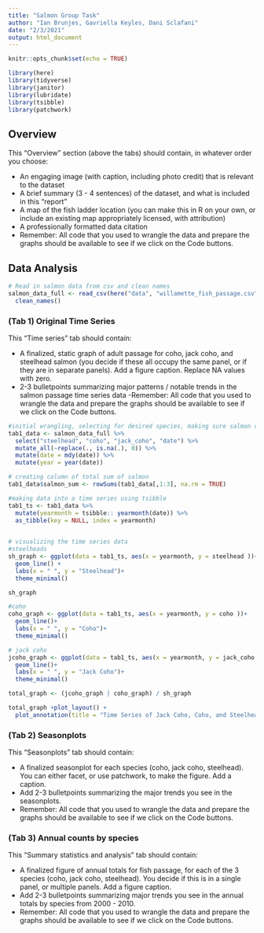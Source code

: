 ```yaml
---
title: "Salmon Group Task"
author: "Ian Brunjes, Gavriella	Keyles, Dani Sclafani"
date: "2/3/2021"
output: html_document
---
```


```r
knitr::opts_chunk$set(echo = TRUE)

library(here)
library(tidyverse)
library(janitor)
library(lubridate)
library(tsibble)
library(patchwork)
```

## Overview

This “Overview” section (above the tabs) should contain, in whatever order you choose: 

- An engaging image (with caption, including photo credit) that is relevant to the dataset
- A brief summary (3 - 4 sentences) of the dataset, and what is included in this “report”
- A map of the fish ladder location (you can make this in R on your own, or include an existing map appropriately licensed, with attribution)
- A professionally formatted data citation
- Remember: All code that you used to wrangle the data and prepare the graphs should be available to see if we click on the Code buttons. 


## Data Analysis {.tabset}

```r
# Read in salmon data from csv and clean names
salmon_data_full <- read_csv(here("data", "willamette_fish_passage.csv"))%>%
  clean_names()
```


### (Tab 1) Original Time Series 

This “Time series” tab should contain: 

- A finalized, static graph of adult passage for coho, jack coho, and steelhead salmon (you decide if these all occupy the same panel, or if they are in separate panels). Add a figure caption. Replace NA values with zero. 
- 2-3 bulletpoints summarizing major patterns / notable trends in the salmon passage time series data
-Remember: All code that you used to wrangle the data and prepare the graphs should be available to see if we click on the Code buttons. 

```r
#initial wrangling, selecting for desired species, making sure salmon columns are numeric and NAs are replaced with 0. Also converting date column from a character class to a date character using lubridate package
tab1_data <- salmon_data_full %>% 
  select("steelhead", "coho", "jack_coho", "date") %>% 
  mutate_all(~replace(., is.na(.), 0)) %>% 
  mutate(date = mdy(date)) %>% 
  mutate(year = year(date))

# creating column of total sum of salmon
tab1_data$salmon_sum <- rowSums(tab1_data[,1:3], na.rm = TRUE)

#making data into a time series using tsibble
tab1_ts <- tab1_data %>% 
  mutate(yearmonth = tsibble:: yearmonth(date)) %>% 
  as_tibble(key = NULL, index = yearmonth)
  
```


```r
# visualizing the time series data
#steelheads
sh_graph <- ggplot(data = tab1_ts, aes(x = yearmonth, y = steelhead ))+
  geom_line() +
  labs(x = " ", y = "Steelhead")+
  theme_minimal()

sh_graph

#coho
coho_graph <- ggplot(data = tab1_ts, aes(x = yearmonth, y = coho ))+
  geom_line()+
  labs(x = " ", y = "Coho")+
  theme_minimal()

# jack coho
jcoho_graph <- ggplot(data = tab1_ts, aes(x = yearmonth, y = jack_coho ))+
  geom_line()+
  labs(x = " ", y = "Jack Coho")+
  theme_minimal()

total_graph <- (jcoho_graph | coho_graph) / sh_graph

```

```r

total_graph +plot_layout() + 
  plot_annotation(title = "Time Series of Jack Coho, Coho, and Steelhead Salmon")
```


### (Tab 2) Seasonplots {.tabset}

This “Seasonplots” tab should contain: 

- A finalized seasonplot for each species (coho, jack coho, steelhead). You can either facet, or use patchwork, to make the figure. Add a caption.
- Add 2-3 bulletpoints summarizing the major trends you see in the seasonplots.
- Remember: All code that you used to wrangle the data and prepare the graphs should be available to see if we click on the Code buttons. 

### (Tab 3) Annual counts by species {.tabset}

This “Summary statistics and analysis” tab should contain: 

- A finalized figure of annual totals for fish passage, for each of the 3 species (coho, jack coho, steelhead). You decide if this is in a single panel, or multiple panels. Add a figure caption. 
- Add 2-3 bulletpoints summarizing major trends you see in the annual totals by species from 2000 - 2010.
- Remember: All code that you used to wrangle the data and prepare the graphs should be available to see if we click on the Code buttons. 
